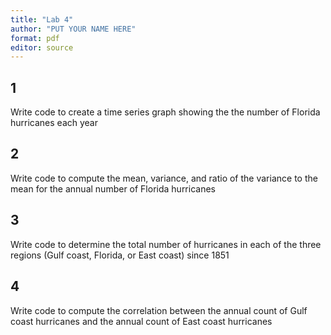 ```yaml
---
title: "Lab 4"
author: "PUT YOUR NAME HERE"
format: pdf
editor: source
---
```


## 1 
Write code to create a time series graph showing the the number of Florida hurricanes each year

## 2 
Write code to compute the mean, variance, and ratio of the variance to the mean for the annual number of Florida hurricanes

## 3 
Write code to determine the total number of hurricanes in each of the three regions (Gulf coast, Florida, or East coast) since 1851 

## 4
Write code to compute the correlation between the annual count of Gulf coast hurricanes and the annual count of East coast hurricanes
